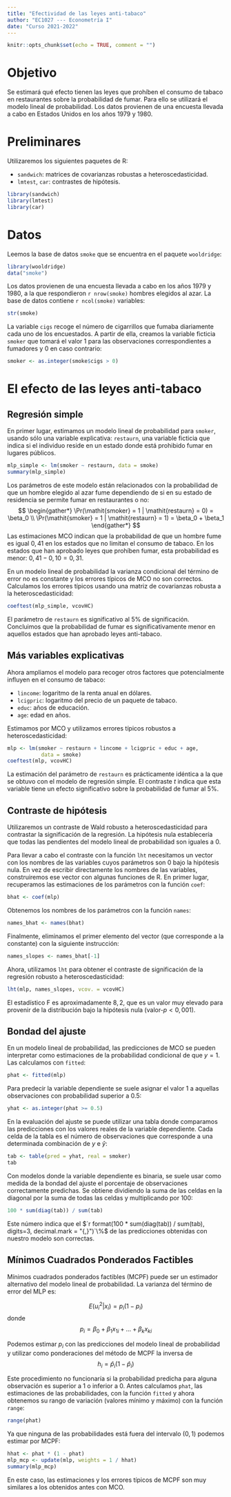 ```yaml
---
title: "Efectividad de las leyes anti-tabaco"
author: "EC1027 --- Econometría I"
date: "Curso 2021-2022"
---
```


```r
knitr::opts_chunk$set(echo = TRUE, comment = "")
```

# Objetivo

Se estimará qué efecto tienen las leyes que prohíben el consumo de tabaco en restaurantes sobre la probabilidad de fumar. Para ello se utilizará el modelo lineal de probabilidad. Los datos provienen de una encuesta llevada a cabo en Estados Unidos en los años 1979 y 1980. 

# Preliminares

Utilizaremos los siguientes paquetes de R:

- `sandwich`: matrices de covarianzas robustas a heteroscedasticidad.
- `lmtest`, `car`: contrastes de hipótesis.

```r
library(sandwich)
library(lmtest)
library(car)
```

# Datos

Leemos la base de datos `smoke` que se encuentra en el paquete `wooldridge`:
```r
library(wooldridge)
data("smoke")
```


Los datos provienen de una encuesta llevada a cabo en los años 1979 y 1980, a la que respondieron `r nrow(smoke)` hombres elegidos al azar. La base de datos contiene `r ncol(smoke)` variables:
```r
str(smoke)
```

La variable `cigs` recoge el número de cigarrillos que fumaba diariamente cada uno de los encuestados. A partir de ella, creamos la variable ficticia `smoker` que tomará el valor 1 para las observaciones correspondientes a fumadores y 0 en caso contrario:
```r
smoker <- as.integer(smoke$cigs > 0)
```

# El efecto de las leyes anti-tabaco

## Regresión simple

En primer lugar, estimamos un modelo lineal de probabilidad para `smoker`, usando sólo una variable explicativa: `restaurn`, una variable ficticia que indica si el individuo reside en un estado donde está prohibido fumar en lugares públicos.
```r
mlp_simple <- lm(smoker ~ restaurn, data = smoke)
summary(mlp_simple)
```
Los parámetros de este modelo están relacionados con la probabilidad de que un hombre elegido al azar fume dependiendo de si en su estado de residencia se permite fumar en restaurantes o no:
$$
\begin{gather*}
  \Pr(\mathit{smoker} = 1 | \mathit{restaurn} = 0) = \beta_0 \\
  \Pr(\mathit{smoker} = 1 | \mathit{restaurn} = 1) = \beta_0  + \beta_1
\end{gather*}
$$
Las estimaciones MCO indican que la probabilidad de que un hombre fume es igual $0{,}41$ en los estados que no limitan el consumo de tabaco. En los estados que han aprobado leyes que prohíben fumar, esta probabilidad es menor: $0{,}41 - 0,10 = 0{,}31$. 


En un modelo lineal de probabilidad la varianza condicional del término de error no es constante y los errores típicos de MCO no son correctos.  Calculamos los errores típicos usando una matriz de covarianzas robusta a la heteroscedasticidad:
```r
coeftest(mlp_simple, vcovHC)
```
El parámetro de `restaurn` es significativo al $5\%$ de significación. Concluimos que la probabilidad de fumar es significativamente menor en aquellos estados que han aprobado leyes anti-tabaco. 


## Más variables explicativas

Ahora ampliamos el modelo para recoger otros factores que potencialmente influyen en el consumo de tabaco:

- `lincome`: logaritmo de la renta anual en dólares.
- `lcigpric`: logaritmo del precio de un paquete de tabaco.
- `educ`: años de educación.
- `age`: edad en años.

Estimamos por MCO y utilizamos errores típicos robustos a heteroscedasticidad: 
```r
mlp <- lm(smoker ~ restaurn + lincome + lcigpric + educ + age, 
           data = smoke)
coeftest(mlp, vcovHC)
```
La estimación del parámetro de `restaurn` es prácticamente idéntica a la que se obtuvo con el modelo de regresión simple. El contraste $t$ indica que esta variable tiene un efecto significativo sobre la probabilidad de fumar al $5\%$. 

## Contraste de hipótesis

Utilizaremos un contraste de Wald robusto a heteroscedasticidad para contrastar la significación de la regresión. La hipótesis nula establecería que todas las pendientes del modelo lineal de probabilidad son iguales a $0$.

Para llevar a cabo el contraste con la función `lht` necesitamos un vector con los nombres de las variables cuyos parámetros son $0$ bajo la hipótesis nula. En vez de escribir directamente los nombres de las variables, construiremos ese vector con algunas funciones de R. En primer lugar, recuperamos las estimaciones de los parámetros con la función `coef`:
```r
bhat <- coef(mlp)
```
Obtenemos los nombres de los parámetros con la función `names`:
```r
names_bhat <- names(bhat)
```
Finalmente, eliminamos el primer elemento del vector (que corresponde a la constante) con la siguiente instrucción:
```r
names_slopes <- names_bhat[-1]
```

Ahora, utilizamos `lht` para obtener el contraste de significación de la regresión robusto a heteroscedasticidad:
```r
lht(mlp, names_slopes, vcov. = vcovHC)
```
El estadístico F es aproximadamente $8{,}2$, que es un valor muy elevado para provenir de la distribución bajo la hipótesis nula (valor-$p < 0{,}001$). 

## Bondad del ajuste

En un modelo lineal de probabilidad, las predicciones de MCO se pueden interpretar como estimaciones de la probabilidad condicional de que $y = 1$. Las calculamos con `fitted`:
```r
phat <- fitted(mlp)
```

Para predecir la variable dependiente se suele asignar el valor 1 a aquellas observaciones con probabilidad superior a 0.5:
```r
yhat <- as.integer(phat >= 0.5)
```

En la evaluación del ajuste se puede utilizar una tabla donde comparamos las predicciones con los valores reales de la variable dependiente. Cada celda de la tabla es el número de observaciones que corresponde a una determinada combinación de $y$ e $\hat{y}$:
```r
tab <- table(pred = yhat, real = smoker)
tab
```
Con modelos donde la variable dependiente es binaria, se suele usar como medida de la bondad del ajuste el porcentaje de observaciones correctamente predichas. Se obtiene dividiendo la suma de las celdas en la diagonal por la suma de todas las celdas y multiplicando por 100:
```r
100 * sum(diag(tab)) / sum(tab)
```
Este número indica que el $`r format(100 * sum(diag(tab)) / sum(tab), digits=3, decimal.mark = "{,}")`\%$ de las predicciones obtenidas con nuestro modelo son correctas.

## Mínimos Cuadrados Ponderados Factibles

Mínimos cuadrados ponderados factibles (MCPF) puede ser un estimador alternativo del modelo lineal de  probabilidad. La varianza del término de error del MLP es:

$$
  E(u^2_i|x_i) = p_i (1 - p_i)  
$$
donde 
$$
  p_i = \beta_0 + \beta_1 x_{1i} + \dots + \beta_k x_{ki} 
$$
 
Podemos estimar $p_i$ con las predicciones del modelo lineal de probabilidad y utilizar como ponderaciones del método de MCPF la inversa de 
$$
h_i = \hat{p}_i (1 - \hat{p}_i) 
$$

Este procedimiento no funcionaría si la probabilidad predicha para alguna observación es superior a 1 o inferior a 0. Antes calculamos `phat`, las estimaciones de las probabilidades,  con la función `fitted` y ahora obtenemos su rango de variación (valores mínimo y máximo) con la función `range`: 
```r
range(phat)
```
Ya que ninguna de las probabilidades está fuera del intervalo $(0, 1)$ podemos estimar por MCPF:
```r
hhat <- phat * (1 - phat)
mlp_mcp <- update(mlp, weights = 1 / hhat)
summary(mlp_mcp)
```
En este caso, las estimaciones y los errores típicos de MCPF son muy similares a los obtenidos antes con MCO.
